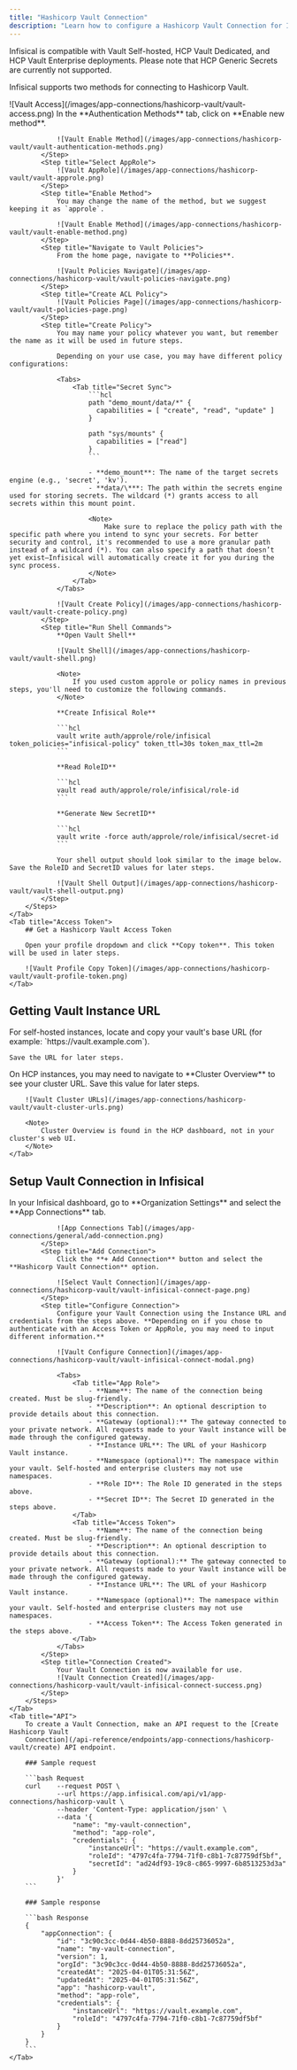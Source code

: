```yaml
---
title: "Hashicorp Vault Connection"
description: "Learn how to configure a Hashicorp Vault Connection for Infisical."
---
```


<Note>
    Infisical is compatible with Vault Self-hosted, HCP Vault Dedicated, and HCP Vault Enterprise deployments. Please note that HCP Generic Secrets are currently not supported.
</Note>

Infisical supports two methods for connecting to Hashicorp Vault.

<Tabs>
    <Tab title="App Role (Recommended)">
        <Steps>
            <Step title="Navigate to Vault Access">
                ![Vault Access](/images/app-connections/hashicorp-vault/vault-access.png)
            </Step>
            <Step title="Enable New Method">
                In the **Authentication Methods** tab, click on **Enable new method**.

                ![Vault Enable Method](/images/app-connections/hashicorp-vault/vault-authentication-methods.png)
            </Step>
            <Step title="Select AppRole">
                ![Vault AppRole](/images/app-connections/hashicorp-vault/vault-approle.png)
            </Step>
            <Step title="Enable Method">
                You may change the name of the method, but we suggest keeping it as `approle`.

                ![Vault Enable Method](/images/app-connections/hashicorp-vault/vault-enable-method.png)
            </Step>
            <Step title="Navigate to Vault Policies">
                From the home page, navigate to **Policies**.

                ![Vault Policies Navigate](/images/app-connections/hashicorp-vault/vault-policies-navigate.png)
            </Step>
            <Step title="Create ACL Policy">
                ![Vault Policies Page](/images/app-connections/hashicorp-vault/vault-policies-page.png)
            </Step>
            <Step title="Create Policy">
                You may name your policy whatever you want, but remember the name as it will be used in future steps.

                Depending on your use case, you may have different policy configurations:

                <Tabs>
                    <Tab title="Secret Sync">
                        ```hcl
                        path "demo_mount/data/*" {
                          capabilities = [ "create", "read", "update" ]
                        }

                        path "sys/mounts" {
                          capabilities = ["read"]
                        }
                        ```

                        - **demo_mount**: The name of the target secrets engine (e.g., 'secret', 'kv').
                        - **data/\***: The path within the secrets engine used for storing secrets. The wildcard (*) grants access to all secrets within this mount point.

                        <Note>
                            Make sure to replace the policy path with the specific path where you intend to sync your secrets. For better security and control, it's recommended to use a more granular path instead of a wildcard (*). You can also specify a path that doesn’t yet exist—Infisical will automatically create it for you during the sync process.
                        </Note>
                    </Tab>
                </Tabs>

                ![Vault Create Policy](/images/app-connections/hashicorp-vault/vault-create-policy.png)
            </Step>
            <Step title="Run Shell Commands">
                **Open Vault Shell**

                ![Vault Shell](/images/app-connections/hashicorp-vault/vault-shell.png)

                <Note>
                    If you used custom approle or policy names in previous steps, you'll need to customize the following commands.
                </Note>

                **Create Infisical Role**

                ```hcl
                vault write auth/approle/role/infisical token_policies="infisical-policy" token_ttl=30s token_max_ttl=2m
                ```

                **Read RoleID**

                ```hcl
                vault read auth/approle/role/infisical/role-id
                ```

                **Generate New SecretID**

                ```hcl
                vault write -force auth/approle/role/infisical/secret-id
                ```

                Your shell output should look similar to the image below. Save the RoleID and SecretID values for later steps.

                ![Vault Shell Output](/images/app-connections/hashicorp-vault/vault-shell-output.png)
            </Step>
        </Steps>
    </Tab>
    <Tab title="Access Token">
        ## Get a Hashicorp Vault Access Token

        Open your profile dropdown and click **Copy token**. This token will be used in later steps.

        ![Vault Profile Copy Token](/images/app-connections/hashicorp-vault/vault-profile-token.png)
    </Tab>
</Tabs>

## Getting Vault Instance URL

<Tabs>
<Tab title="Self Hosted">
    For self-hosted instances, locate and copy your vault's base URL (for example: `https://vault.example.com`).

    Save the URL for later steps.
</Tab>
    <Tab title="Hashicorp Cloud Platform">
        On HCP instances, you may need to navigate to **Cluster Overview** to see your cluster URL. Save this value for later steps.

        ![Vault Cluster URLs](/images/app-connections/hashicorp-vault/vault-cluster-urls.png)

        <Note>
            Cluster Overview is found in the HCP dashboard, not in your cluster's web UI.
        </Note>
    </Tab>
</Tabs>

## Setup Vault Connection in Infisical

<Tabs>
    <Tab title="Infisical UI">
        <Steps>
            <Step title="Navigate to App Connections">
                In your Infisical dashboard, go to **Organization Settings** and select the **App Connections** tab.

                ![App Connections Tab](/images/app-connections/general/add-connection.png)
            </Step>
            <Step title="Add Connection">
                Click the **+ Add Connection** button and select the **Hashicorp Vault Connection** option.

                ![Select Vault Connection](/images/app-connections/hashicorp-vault/vault-infisical-connect-page.png)
            </Step>
            <Step title="Configure Connection">
                Configure your Vault Connection using the Instance URL and credentials from the steps above. **Depending on if you chose to authenticate with an Access Token or AppRole, you may need to input different information.**

                ![Vault Configure Connection](/images/app-connections/hashicorp-vault/vault-infisical-connect-modal.png)

                <Tabs>
                    <Tab title="App Role">
                        - **Name**: The name of the connection being created. Must be slug-friendly.
                        - **Description**: An optional description to provide details about this connection.
                        - **Gateway (optional):** The gateway connected to your private network. All requests made to your Vault instance will be made through the configured gateway.
                        - **Instance URL**: The URL of your Hashicorp Vault instance.
                        - **Namespace (optional)**: The namespace within your vault. Self-hosted and enterprise clusters may not use namespaces.
                        - **Role ID**: The Role ID generated in the steps above.
                        - **Secret ID**: The Secret ID generated in the steps above.
                    </Tab>
                    <Tab title="Access Token">
                        - **Name**: The name of the connection being created. Must be slug-friendly.
                        - **Description**: An optional description to provide details about this connection.
                        - **Gateway (optional):** The gateway connected to your private network. All requests made to your Vault instance will be made through the configured gateway.
                        - **Instance URL**: The URL of your Hashicorp Vault instance.
                        - **Namespace (optional)**: The namespace within your vault. Self-hosted and enterprise clusters may not use namespaces.
                        - **Access Token**: The Access Token generated in the steps above.
                    </Tab>
                </Tabs>
            </Step>
            <Step title="Connection Created">
                Your Vault Connection is now available for use.
                ![Vault Connection Created](/images/app-connections/hashicorp-vault/vault-infisical-connect-success.png)
            </Step>
        </Steps>
    </Tab>
    <Tab title="API">
        To create a Vault Connection, make an API request to the [Create Hashicorp Vault
        Connection](/api-reference/endpoints/app-connections/hashicorp-vault/create) API endpoint.

        ### Sample request

        ```bash Request
        curl    --request POST \
                --url https://app.infisical.com/api/v1/app-connections/hashicorp-vault \
                --header 'Content-Type: application/json' \
                --data '{
                    "name": "my-vault-connection",
                    "method": "app-role",
                    "credentials": {
                        "instanceUrl": "https://vault.example.com",
                        "roleId": "4797c4fa-7794-71f0-c8b1-7c87759df5bf",
                        "secretId": "ad24df93-19c8-c865-9997-6b8513253d3a"
                    }
                }'
        ```

        ### Sample response

        ```bash Response
        {
            "appConnection": {
                "id": "3c90c3cc-0d44-4b50-8888-8dd25736052a",
                "name": "my-vault-connection",
                "version": 1,
                "orgId": "3c90c3cc-0d44-4b50-8888-8dd25736052a",
                "createdAt": "2025-04-01T05:31:56Z",
                "updatedAt": "2025-04-01T05:31:56Z",
                "app": "hashicorp-vault",
                "method": "app-role",
                "credentials": {
                    "instanceUrl": "https://vault.example.com",
                    "roleId": "4797c4fa-7794-71f0-c8b1-7c87759df5bf"
                }
            }
        }
        ```
    </Tab>
</Tabs>
